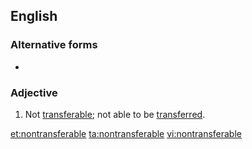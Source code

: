 {{also|non-transferable}}
==English==

===Alternative forms===
* {{l|en|non-transferable}}

===Adjective===
{{en-adj|-}}

# Not [[transferable]]; not able to be [[transfer]]red.

[[et:nontransferable]]
[[ta:nontransferable]]
[[vi:nontransferable]]